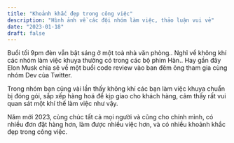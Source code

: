 ```yaml
---
title: "Khoảnh khắc đẹp trong công việc"
description: "Hình ảnh về các đội nhóm làm việc, thảo luận vui vẻ"
date: "2023-01-18"
draft: false
---
```


Buổi tối 9pm đèn vẫn bật sáng ở một toà nhà văn phòng..
Nghĩ về không khí các nhóm làm việc khuya thường có trong các bộ phim Hàn..
Hay gần đây Elon Musk chia sẽ về một buổi code review vào ban đêm ông tham gia cùng nhóm Dev của Twitter.

Trong nhóm bạn cũng vài lần thấy không khí các bạn làm việc khuya chuẩn bị đóng gói, sắp xếp hàng hoá để kịp giao cho khách hàng, cảm thấy rất vui quan sát một khí thế làm việc như vậy.

Năm mới 2023, cùng chúc tất cả mọi người và cũng cho chính mình, có nhiều đơn đặt hàng hơn, làm được nhiều việc hơn, và có nhiều khoảnh khắc đẹp trong công việc.
